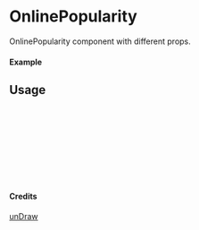 
<Meta of={OnlinePopularity} title="unDraw/OnlinePopularity" />

# OnlinePopularity

OnlinePopularity component with different props.

#### Example

<Canvas of={OnlinePopularity.Primary} />

## Usage

```ts
import { OnlinePopularity } from "yadl-ui";

const Example = () => {
  return (
      <OnlinePopularity />
  );
};

export default Example;
```

#### Credits
[unDraw](https://undraw.co/illustrations)
